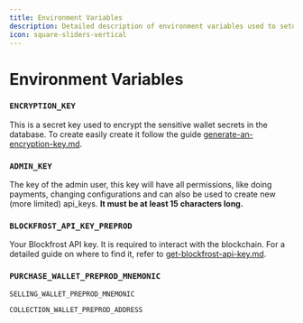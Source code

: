 ```yaml
---
title: Environment Variables
description: Detailed description of environment variables used to setup a Masumi Node
icon: square-sliders-vertical
---
```


# Environment Variables

### `ENCRYPTION_KEY`&#x20;

This is a secret key used to encrypt the sensitive wallet secrets in the database. To create easily create it follow the guide [generate-an-encryption-key.md](../generate-an-encryption-key.md "mention").

### `ADMIN_KEY`&#x20;

The key of the admin user, this key will have all permissions, like doing payments, changing configurations and can also be used to create new (more limited) api_keys. **It must be at least 15 characters long.**

### `BLOCKFROST_API_KEY_PREPROD`&#x20;

Your Blockfrost API key. It is required to interact with the blockchain. For a detailed guide on where to find it, refer to [get-blockfrost-api-key.md](../get-blockfrost-api-key.md "mention").

### `PURCHASE_WALLET_PREPROD_MNEMONIC`

`SELLING_WALLET_PREPROD_MNEMONIC`

`COLLECTION_WALLET_PREPROD_ADDRESS`
